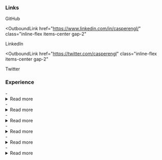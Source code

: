 
### Links

<div class="flex flex-col items-start gap-3">
<OutboundLink
  href="https://github.com/casperengl/"
  class="inline-flex items-center gap-2"
>
  <GithubIcon class="h-10 w-10" />
  <span>GitHub</span>
</OutboundLink>

<OutboundLink
  href="https://www.linkedin.com/in/casperengl/"
  class="inline-flex items-center gap-2"
>
  <LinkedInIcon class="h-10 w-10" />
  <span>LinkedIn</span>
</OutboundLink>

<OutboundLink
  href="https://twitter.com/casperengl"
  class="inline-flex items-center gap-2"
>
  <TwitterIcon class="h-10 w-10" />
  <span>Twitter</span>
</OutboundLink>
</div>

### Experience

<div>
- <Experience
    company="Make Influence"
    role="Frontend developer"
    startDate="2022-10"
    link="https://www.makeinfluence.com/"
  />
  <details>
    <summary>Read more</summary>

    At the moment we're building a new cross-platform app based on Vue. On the frontend I upgraded our project to Vue 2.7 which unlocked the Composition API. 
    
    One of my first tasks was to create a TypeScript based query builder for our GraphQL client. We use GraphQL codegen to get types for our queries and mutations. This query builder is used to create queries and mutations in a type-safe way. It's also possible to use fragments to reuse parts of queries and mutations.
  </details>
- <Experience
    company="Miinto"
    role="Senior Frontend developer"
    startDate="2022-03"
    endDate="2022-10"
    link="https://www.miinto-group.com/"
  />
  <details>
    <summary>Read more</summary>

    Miinto is a marketplace for physical boutiques in 14 markets across Europe and China. 

    At Miinto, I'm part of the Partners & Back Office team, whose responsibility was to create the foundation for their new admin tools and management systems. My first project was Partner Management System, with a complementary component library/design system. This project is going to be the entry point for each new Partner, where their company information, market selection, contracts, etc. is stored.
  </details>
- <Experience
    company="Adapt"
    role="Frontend Developer"
    startDate="2020-09"
    endDate="2022-03"
    link="https://adaptagency.com/"
  />
  <details>
    <summary>Read more</summary>

    Adapt is a full-service agency, doing everything from UX, Mobile Apps to web development, both front- and backend. I was hired here because of my experience with front-end frameworks such as React and Vue. 

    Some of the clients I worked with during my time there:
    * Sygeforsikring "danmark" - self-service platform built in React using Redux, CSS modules etc. and their new website built with Statamic, TailwindCSS and AlpineJS: sygeforsikring.dk
    * Interflora - B2B universe as a consultant. We made with Vue 3, which was released three months prior (EOY 2020). We used GraphQL with Apollo, TailwindCSS, GSAP (animation), and a lot of other cool stuff. Their focus was to create a modern, luxurious, and user-friendly experience for their customers.
    * GSV - A heavy-machinery renter, one of Denmark's most extensive. They wanted to break into the digital world with two products named Dashboard and Kundeportal (Customer portal). The frontends were written in TypeScript with React as the framework. We also created an accompanying component library for them, which is being used across their portfolio of products. 
  </details>
- <Experience
    company="Devant"
    role="Self-employed"
    startDate="2019-11"
    endDate="2020-05"
  />
  <details>
    <summary>Read more</summary>

    The company that I had together with a partner, where I worked as a consultant. During this period, I did Laravel development, implemented a new payment gateway using Stripe, and did my fair share of other odd jobs.
  </details>
- <Experience
    company="Designheroes"
    role="Fullstack developer"
    startDate="2019-04"
    endDate="2019-11"
    link="https://www.designheroes.dk/"
  />
  <details>
    <summary>Read more</summary>

    Designheroes was a small agency doing development and design. My projects ranged from WordPress websites to OpenCart webshops (a reasonably old PHP framework) and Laravel development for our biggest client, both front- and back-end.

    The largest project built in Laravel was Petsbnb, a pet-sitting platform for pet owners and sitters. We handled everything from login features, calendar management, chat rooms, payments, etc.
  </details>
- <Experience
    company="Web-Koncept"
    role="Student Developer"
    startDate="2017-05"
    endDate="2019-04"
    link="https://web-koncept.dk/"
  />
  <details>
    <summary>Read more</summary>

    Web-Koncept has become one of the larger web agencies in Denmark regarding small-medium-sized businesses. At the time, I was the only coder there, which resulted in me creating in-house tools, such as Imapsync App, an email transfer app client that they still use. This is where I gained my first experience with React, which I used extensively at the time to create most of their specialized solutions.
  </details>
</div>

